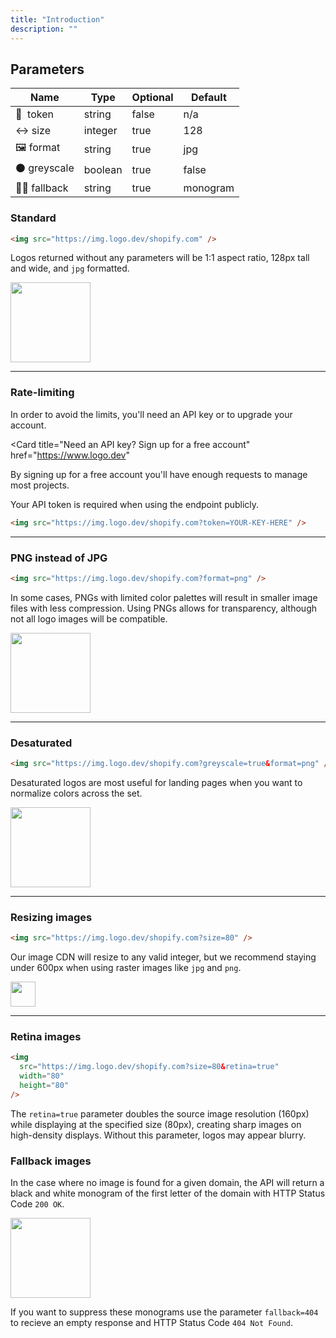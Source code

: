 ```yaml
---
title: "Introduction"
description: ""
---
```


## Parameters

| Name           | Type    | Optional | Default  |
| -------------- | ------- | -------- | -------- |
| 🔑  token      | string  | false    | n/a      |
| ↔️ size        | integer | true     | 128      |
| 🖼️ format      | string  | true     | jpg      |
| ⚫️ greyscale  | boolean | true     | false    |
| ⛓️‍💥 fallback | string  | true     | monogram |

### Standard

```html
<img src="https://img.logo.dev/shopify.com" />
```

Logos returned without any parameters will be 1:1 aspect ratio, 128px tall and wide, and `jpg` formatted.

<Frame caption="https://img.logo.dev/shopify.com">
  <img
    alt=""
    width="128"
    height="128"
    src="https://img.logo.dev/shopify.com?token=live_6a1a28fd-6420-4492-aeb0-b297461d9de2"
  />
</Frame>

---

### Rate-limiting

<Warning>
  In order to avoid the limits, you'll need an API key or to upgrade your
  account.
</Warning>

<Card
  title="Need an API key? Sign up for a free account"
  href="https://www.logo.dev"
>
  By signing up for a free account you'll have enough requests to manage most
  projects.
</Card>

Your API token is required when using the endpoint publicly.

```html
<img src="https://img.logo.dev/shopify.com?token=YOUR-KEY-HERE" />
```

---

### PNG instead of JPG

```html
<img src="https://img.logo.dev/shopify.com?format=png" />
```

In some cases, PNGs with limited color palettes will result in smaller image files with less compression. Using PNGs allows for transparency, although not all logo images will be compatible.

<Frame caption="https://img.logo.dev/shopify.com?format=png">
  <img
    alt=""
    width="128"
    height="128"
    src="https://img.logo.dev/shopify.com?token=live_6a1a28fd-6420-4492-aeb0-b297461d9de2&size=256&format=png"
  />
</Frame>

---

### Desaturated

```html
<img src="https://img.logo.dev/shopify.com?greyscale=true&format=png" />
```

Desaturated logos are most useful for landing pages when you want to normalize colors across the set.

<Frame caption="https://img.logo.dev/shopify.com?greyscale=true">
  <img
    alt=""
    width="128"
    height="128"
    src="https://img.logo.dev/shopify.com?token=live_6a1a28fd-6420-4492-aeb0-b297461d9de2&greyscale=true"
  />
</Frame>

---

### Resizing images

```html
<img src="https://img.logo.dev/shopify.com?size=80" />
```

Our image CDN will resize to any valid integer, but we recommend staying under 600px when using raster images like `jpg` and `png`.

<Frame caption="https://img.logo.dev/shopify.com?size=80">
  <img
    alt=""
    width="40"
    height="40"
    src="https://img.logo.dev/shopify.com?token=live_6a1a28fd-6420-4492-aeb0-b297461d9de2&size=80&format=png"
  />
</Frame>

---

### Retina images

```html
<img
  src="https://img.logo.dev/shopify.com?size=80&retina=true"
  width="80"
  height="80"
/>
```

The `retina=true` parameter doubles the source image resolution (160px) while displaying at the specified size (80px), creating sharp images on high-density displays. Without this parameter, logos may appear blurry.

### Fallback images

In the case where no image is found for a given domain, the API will return a black and white monogram of the first letter of the domain with HTTP Status Code `200 OK`.

<Frame caption="https://img.logo.dev/example.com">
  <img
    alt=""
    width="128"
    height="128"
    src="https://img.logo.dev/example.com?token=live_6a1a28fd-6420-4492-aeb0-b297461d9de2"
  />
</Frame>

If you want to suppress these monograms use the parameter `fallback=404` to recieve an empty response and HTTP Status Code `404 Not Found`.
